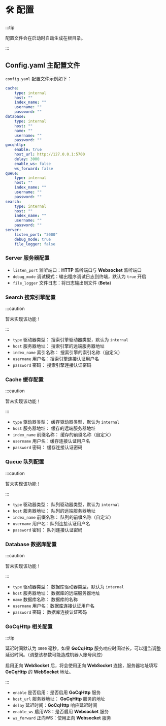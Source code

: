 # 🛠️ 配置

:::tip

配置文件会在启动时自动生成在根目录。

:::

## Config.yaml 主配置文件

`config.yaml` 配置文件示例如下：

```yaml
cache:
    type: internal
    host: ""
    index_name: ""
    username: ""
    password: ""
database:
    type: internal
    host: ""
    name: ""
    username: ""
    password: ""
gocqhttp:
    enable: true
    host_url: http://127.0.0.1:5700
    delay: 3000
    enable_ws: false
    ws_forward: false
queue:
    type: internal
    host: ""
    index_name: ""
    username: ""
    password: ""
search:
    type: internal
    host: ""
    index_name: ""
    username: ""
    password: ""
server:
    listen_port: "3000"
    debug_mode: true
    file_logger: false
```

### Server 服务器配置

- `listen_port` 监听端口：**HTTP** 监听端口与 **Websocket** 监听端口
- `debug_mode` 调试模式：输出程序调试日志到终端，默认为 `true` 开启
- `file_logger` 文件日志：将日志输出到文件 (**Beta**)

### Search 搜索引擎配置

:::caution

暂未实现该功能！

:::

- `type` 驱动器类型： 搜索引擎驱动器类型，默认为 `internal`
- `host` 服务器地址： 搜索引擎的远端服务器地址
- `index_name` 索引名称： 搜索引擎的索引名称（自定义）
- `username` 用户名：搜索引擎连接认证用户名
- `password` 密码： 搜索引擎连接认证密码

### Cache 缓存配置

:::caution

暂未实现该功能！

:::

- `type` 驱动器类型： 缓存驱动器类型，默认为 `internal`
- `host` 服务器地址： 缓存的远端服务器地址
- `index_name` 前缀名称： 缓存的前缀名称（自定义）
- `username` 用户名：缓存连接认证用户名
- `password` 密码： 缓存连接认证密码

### Queue 队列配置

:::caution

暂未实现该功能！

:::

- `type` 驱动器类型： 队列驱动器类型，默认为 `internal`
- `host` 服务器地址： 队列的远端服务器地址
- `index_name` 前缀名称： 队列的前缀名称（自定义）
- `username` 用户名：队列连接认证用户名
- `password` 密码： 队列连接认证密码

### Database 数据库配置

:::caution

暂未实现该功能！

:::

- `type` 驱动器类型： 数据库驱动器类型，默认为 `internal`
- `host` 服务器地址： 数据库的远端服务器地址
- `name` 数据库名称： 数据库的名称
- `username` 用户名：数据库连接认证用户名
- `password` 密码： 数据库连接认证密码

### GoCqHttp 相关配置

:::tip

延迟时间默认为 `3000` 毫秒，如果 **GoCqHttp** 服务响应时间过长，可以适当调整延迟时间。（调整该参数可能造成机器人账号风控）

启用正向 **WebSocket** 后，将会使用正向 **WebSocket** 连接，服务器地址填写 **GoCqHttp** 的 **WebSocket** 地址。

:::

- `enable` 是否启用：是否启用 **GoCqHttp** 服务
- `host_url` 服务器地址： **GoCqHttp** 服务的地址
- `delay` 延迟时间：**GoCqHttp** 响应延迟时间
- `enable_ws` 启用WS：是否启用 **Websocket** 服务
- `ws_forward` 正向WS：使用正向 **Websocket** 服务
